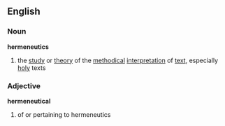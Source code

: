 == English ==
=== Noun ===
'''hermeneutics'''
# the [[study]] or [[theory]] of the [[methodical]] [[interpretation]] of [[text]], especially [[holy]] texts

=== Adjective ===
'''hermeneutical'''
# of or pertaining to hermeneutics